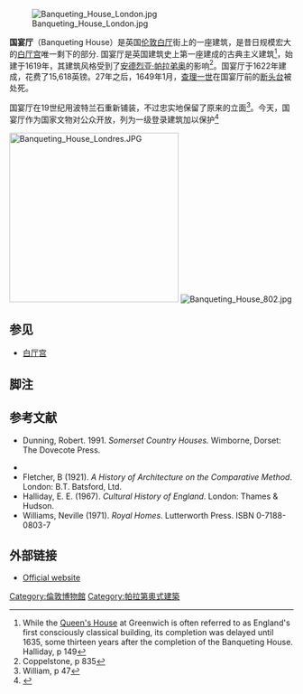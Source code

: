 [[File:Banqueting_House_London.jpg|thumb]]

'''国宴厅'''（Banqueting House）是英国[[伦敦|伦敦]][[白厅|白厅]]街上的一座建筑，是昔日规模宏大的[[白厅宫|白厅宫]]唯一剩下的部分. 国宴厅是英国建筑史上第一座建成的古典主义建筑<ref>While the [[Queen's_House|Queen's House]] at Greenwich is often referred to as England's first consciously classical building, its completion was delayed until 1635, some thirteen years after the completion of the Banqueting House. Halliday, p 149</ref>，始建于1619年，其建筑风格受到了[[安德烈亚·帕拉弟奥|安德烈亚·帕拉弟奥]]的影响<ref>Coppelstone, p 835</ref>。国宴厅于1622年建成，花费了15,618英镑。27年之后，1649年1月，[[查理一世_(英格兰)|查理一世]]在国宴厅前的[[断头台|断头台]]被处死。

国宴厅在19世纪用波特兰石重新铺装，不过忠实地保留了原来的立面<ref>William, p 47</ref>。今天，国宴厅作为国家文物对公众开放，列为一级登录建筑加以保护<ref>{{citation |url=http://www.imagesofengland.org.uk/details/default.aspx?pid=1&id=207615 |title=Images of England: Banqueting House |accessdate=2008-02-29 |publisher=English Heritage |archive-url=https://web.archive.org/web/20081216085837/http://www.imagesofengland.org.uk/details/default.aspx?pid=1&id=207615 |archive-date=2008-12-16 |dead-url=yes }}</ref> 

[[File:Banqueting_House_Londres.JPG|300px]]
[[File:Banqueting_House_802.jpg|thumb]]

== 参见 ==

{{commonscat|Banqueting House}}
* [[白厅宫|白厅宫]]

== 脚注 ==

<references/>

== 参考文献 ==

* Dunning, Robert. 1991. ''Somerset Country Houses.'' Wimborne, Dorset: The Dovecote Press.

* {{cite book
   | author=The [[Department_for_Environment,_Food_and_Rural_Affairs|Department for the Environment]]
   | year=1983
   | title=The Banqueting House Whitehall
   | publisher=[[Her_Majesty's_Stationery_Office|Her Majesty's Stationery Office]]
   | isbn = 0-86056-106-2
  }}
* Fletcher, B (1921). ''A History of Architecture on the Comparative Method''. London: B.T. Batsford, Ltd.
* Halliday, E. E. (1967). ''Cultural History of England''. London: Thames & Hudson.
* Williams, Neville (1971). ''Royal Homes''. Lutterworth Press. ISBN 0-7188-0803-7

== 外部链接 ==
* [http://www.hrp.org.uk/banquetinghouse/ Official website]{{Wayback|url=http://www.hrp.org.uk/banquetinghouse/ |date=20091125142100 }}

{{coord|51.5044|-0.1256|type:landmark|display=title}}

[[Category:倫敦博物館|Category:倫敦博物館]]
[[Category:帕拉第奧式建築|Category:帕拉第奧式建築]]